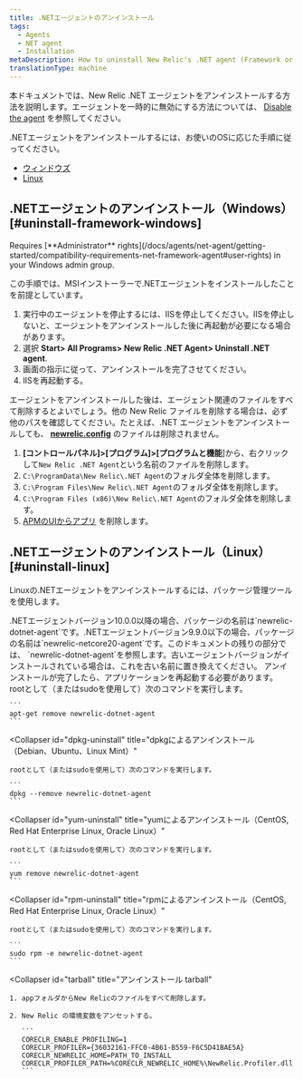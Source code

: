 ```yaml
---
title: .NETエージェントのアンインストール
tags:
  - Agents
  - NET agent
  - Installation
metaDescription: How to uninstall New Relic's .NET agent (Framework or Core).
translationType: machine
---
```


本ドキュメントでは、New Relic .NET エージェントをアンインストールする方法を説明します。エージェントを一時的に無効にする方法については、 [Disable the agent](/docs/agents/manage-apm-agents/installation/disable-apm-agent#net) を参照してください。

.NETエージェントをアンインストールするには、お使いのOSに応じた手順に従ってください。

* [ウィンドウズ](#uninstall-framework-windows)
* [Linux](#uninstall-linux)

## .NETエージェントのアンインストール（Windows） [#uninstall-framework-windows]

<Callout variant="tip">
  Requires [**Administrator** rights](/docs/agents/net-agent/getting-started/compatibility-requirements-net-framework-agent#user-rights) in your Windows admin group.
</Callout>

この手順では、MSIインストーラーで.NETエージェントをインストールしたことを前提としています。

1. 実行中のエージェントを停止するには、IISを停止してください。IISを停止しないと、エージェントをアンインストールした後に再起動が必要になる場合があります。
2. 選択 **Start> All Programs> New Relic .NET Agent> Uninstall .NET agent**.
3. 画面の指示に従って、アンインストールを完了させてください。
4. IISを再起動する。

エージェントをアンインストールした後は、エージェント関連のファイルをすべて削除するとよいでしょう。他の New Relic ファイルを削除する場合は、必ず他のパスを確認してください。たとえば、.NET エージェントをアンインストールしても、 **[newrelic.config](/docs/agents/net-agent/installation-configuration/net-agent-configuration#config-options-precedence)** のファイルは削除されません。

1. **\[コントロールパネル]>\[プログラム]>\[プログラムと機能**]から、右クリックして`New Relic .NET Agent`という名前のファイルを削除します。
2. `C:\ProgramData\New Relic\.NET Agent`のフォルダ全体を削除します。
3. `C:\Program Files\New Relic\.NET Agent`のフォルダ全体を削除します。
4. `C:\Program Files (x86)\New Relic\.NET Agent`のフォルダ全体を削除します。
5. [APMのUIからアプリ](/docs/apm/new-relic-apm/maintenance/remove-applications-from-new-relic-ui) を削除します。

## .NETエージェントのアンインストール（Linux） [#uninstall-linux]

Linuxの.NETエージェントをアンインストールするには、パッケージ管理ツールを使用します。

<Callout variant="important">
  .NETエージェントバージョン10.0.0以降の場合、パッケージの名前は`newrelic-dotnet-agent`です。.NETエージェントバージョン9.9.0以下の場合、パッケージの名前は`newrelic-netcore20-agent`です。このドキュメントの残りの部分では、 `newrelic-dotnet-agent`を参照します。古いエージェントバージョンがインストールされている場合は、これを古い名前に置き換えてください。
</Callout>

<Callout variant="important">
  アンインストールが完了したら、アプリケーションを再起動する必要があります。
</Callout>

<CollapserGroup>
  <Collapser
    id="apt-uninstall"
    title="aptによるアンインストール（Debian、Ubuntu、Linux Mint）"
  >
    rootとして（またはsudoを使用して）次のコマンドを実行します。

    ```
    apt-get remove newrelic-dotnet-agent
    ```
  </Collapser>

  <Collapser
    id="dpkg-uninstall"
    title="dpkgによるアンインストール（Debian、Ubuntu、Linux Mint）"
  >
    rootとして（またはsudoを使用して）次のコマンドを実行します。

    ```
    dpkg --remove newrelic-dotnet-agent
    ```
  </Collapser>

  <Collapser
    id="yum-uninstall"
    title="yumによるアンインストール（CentOS, Red Hat Enterprise Linux, Oracle Linux）"
  >
    rootとして（またはsudoを使用して）次のコマンドを実行します。

    ```
    yum remove newrelic-dotnet-agent
    ```
  </Collapser>

  <Collapser
    id="rpm-uninstall"
    title="rpmによるアンインストール（CentOS, Red Hat Enterprise Linux, Oracle Linux）"
  >
    rootとして（またはsudoを使用して）次のコマンドを実行します。

    ```
    sudo rpm -e newrelic-dotnet-agent
    ```
  </Collapser>

  <Collapser
    id="tarball"
    title="アンインストール tarball"
  >
    1. appフォルダからNew Relicのファイルをすべて削除します。

    2. New Relic の環境変数をアンセットする。

       ```
       CORECLR_ENABLE_PROFILING=1
       CORECLR_PROFILER={36032161-FFC0-4B61-B559-F6C5D41BAE5A}
       CORECLR_NEWRELIC_HOME=PATH_TO_INSTALL
       CORECLR_PROFILER_PATH=%CORECLR_NEWRELIC_HOME%\NewRelic.Profiler.dll
       ```
  </Collapser>
</CollapserGroup>